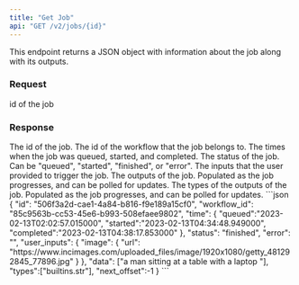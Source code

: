 ```yaml
---
title: "Get Job"
api: "GET /v2/jobs/{id}"
---
```


This endpoint returns a JSON object with information about the job along with its outputs.

### Request
<ParamField path="id" type="string" required>
  id of the job
</ParamField>

### Response
<ResponseField name="id" type="string">
  The id of the job.
</ResponseField>
<ResponseField name="workflow_id" type="string">
  The id of the workflow that the job belongs to.
</ResponseField>
<ResponseField name="time" type="dict">
  The times when the job was queued, started, and completed.
</ResponseField>
<ResponseField name="status" type="string">
  The status of the job. Can be "queued", "started", "finished", or "error".
</ResponseField>
<ResponseField name="user_inputs" type="dict">
  The inputs that the user provided to trigger the job.
</ResponseField>
<ResponseField name="data" type="list">
  The outputs of the job. Populated as the job progresses, and can be polled for updates.
</ResponseField>
<ResponseField name="types" type="list">
  The types of the outputs of the job. Populated as the job progresses, and can be polled for updates.
</ResponseField>

<ResponseExample>
```json
{
  "id": "506f3a2d-cae1-4a84-b816-f9e189a15cf0",
  "workflow_id": "85c9563b-cc53-45e6-b993-508efaee9802",
  "time": {
    "queued":"2023-02-13T02:02:57.015000",
    "started":"2023-02-13T04:34:48.949000",
    "completed":"2023-02-13T04:38:17.853000"
  },
  "status": "finished",
  "error": "",
  "user_inputs": {
    "image": {
      "url": "https://www.incimages.com/uploaded_files/image/1920x1080/getty_481292845_77896.jpg"
    }
  },
  "data": ["a man sitting at a table with a laptop "],
  "types":["builtins.str"],
  "next_offset":-1
}
```
</ResponseExample>
